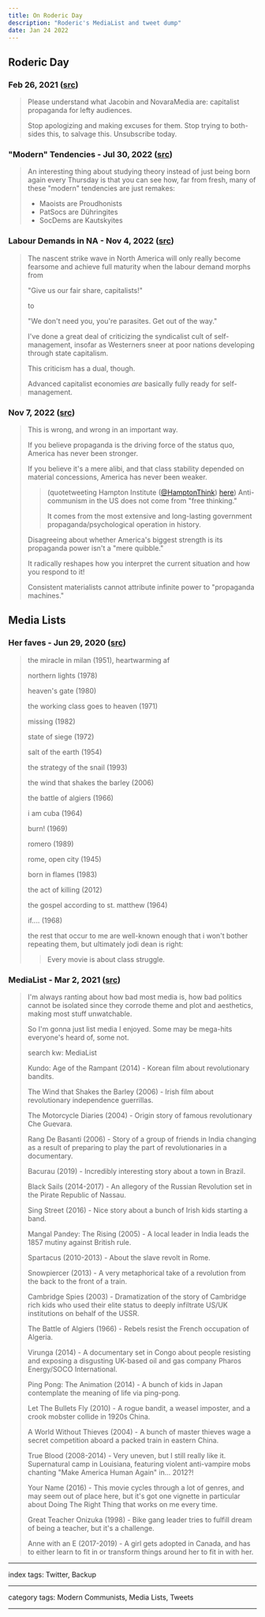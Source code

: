 ```yaml
---
title: On Roderic Day
description: "Roderic's MediaList and tweet dump"
date: Jan 24 2022
---
```


## Roderic Day

### Feb 26, 2021 ([src](https://twitter.com/RodericDay/status/1365287733523083266))

> Please understand what Jacobin and NovaraMedia are: capitalist propaganda for lefty audiences.
>
> Stop apologizing and making excuses for them. Stop trying to both-sides this, to salvage this. Unsubscribe today.

### "Modern" Tendencies - Jul 30, 2022 ([src](https://twitter.com/RodericDay/status/1553578289230487552))

> An interesting thing about studying theory instead of just being born again every Thursday is that you can see how, far from fresh, many of these "modern" tendencies are just remakes:
> - Maoists are Proudhonists
> - PatSocs are Dühringites
> - SocDems are Kautskyites

### Labour Demands in NA - Nov 4, 2022 ([src](https://twitter.com/RodericDay/status/1588725053193322500))

> The nascent strike wave in North America will only really become fearsome and achieve full maturity when the labour demand morphs from
>
> "Give us our fair share, capitalists!"
>
> to
>
> "We don't need you, you're parasites. Get out of the way."
>
> I've done a great deal of criticizing the syndicalist cult of self-management, insofar as Westerners sneer at poor nations developing through state capitalism.
>
> This criticism has a dual, though.
>
> Advanced capitalist economies *are* basically fully ready for self-management.

### Nov 7, 2022 ([src](https://twitter.com/RodericDay/status/1589748793896943621))

> This is wrong, and wrong in an important way.
>
> If you believe propaganda is the driving force of the status quo, America has never been stronger.
>
> If you believe it's a mere alibi, and that class stability depended on material concessions, America has never been weaker.
> > (quotetweeting Hampton Institute ([@HamptonThink](https://twitter.com/HamptonThink)) [here](https://twitter.com/HamptonThink/status/1589746789082894336))
> > Anti-communism in the US does not come from "free thinking."
> >
> > It comes from the most extensive and long-lasting government propaganda/psychological operation in history.
>
> Disagreeing about whether America's biggest strength is its propaganda power isn't a "mere quibble."
>
> It radically reshapes how you interpret the current situation and how you respond to it!
>
> Consistent materialists cannot attribute infinite power to "propaganda machines."

## Media Lists

### Her faves - Jun 29, 2020 ([src](https://twitter.com/NiaFrome/status/1277464974995206156))

> the miracle in milan (1951), heartwarming af
>
> northern lights (1978)
>
> heaven's gate (1980)
>
> the working class goes to heaven (1971)
>
> missing (1982)
>
> state of siege (1972)
>
> salt of the earth (1954)
>
> the strategy of the snail (1993)
>
> the wind that shakes the barley (2006)
>
> the battle of algiers (1966)
>
> i am cuba (1964)
>
> burn! (1969)
>
> romero (1989)
>
> rome, open city (1945)
>
> born in flames (1983)
>
> the act of killing (2012)
>
> the gospel according to st. matthew (1964)
>
> if.... (1968)
>
> the rest that occur to me are well-known enough that i won't bother repeating them, but ultimately jodi dean is right:
> > Every movie is about class struggle.

### MediaList - Mar 2, 2021 ([src](https://twitter.com/RodericDay/status/1366960353205231617))

> I'm always ranting about how bad most media is, how bad politics cannot be isolated since they corrode theme and plot and aesthetics, making most stuff unwatchable.
>
> So I'm gonna just list media I enjoyed. Some may be mega-hits everyone's heard of, some not.
>
> search kw: MediaList
>
> Kundo: Age of the Rampant (2014) - Korean film about revolutionary bandits.
>
> The Wind that Shakes the Barley (2006) - Irish film about revolutionary independence guerrillas.
>
> The Motorcycle Diaries (2004) - Origin story of famous revolutionary Che Guevara.
>
> Rang De Basanti (2006) - Story of a group of friends in India changing as a result of preparing to play the part of revolutionaries in a documentary.
>
> Bacurau (2019) - Incredibly interesting story about a town in Brazil.
>
> Black Sails (2014-2017) - An allegory of the Russian Revolution set in the Pirate Republic of Nassau.
>
> Sing Street (2016) - Nice story about a bunch of Irish kids starting a band.
>
> Mangal Pandey: The Rising (2005) - A local leader in India leads the 1857 mutiny against British rule.
>
> Spartacus (2010-2013) - About the slave revolt in Rome.
>
> Snowpiercer (2013) - A very metaphorical take of a revolution from the back to the front of a train.
>
> Cambridge Spies (2003) - Dramatization of the story of Cambridge rich kids who used their elite status to deeply infiltrate US/UK institutions on behalf of the USSR.
>
> The Battle of Algiers (1966) - Rebels resist the French occupation of Algeria.
>
> Virunga (2014) - A documentary set in Congo about people resisting and exposing a disgusting UK-based oil and gas company Pharos Energy/SOCO International.
>
> Ping Pong: The Animation (2014) - A bunch of kids in Japan contemplate the meaning of life via ping-pong.
>
> Let The Bullets Fly (2010) - A rogue bandit, a weasel imposter, and a crook mobster collide in 1920s China.
>
> A World Without Thieves (2004) - A bunch of master thieves wage a secret competition aboard a packed train in eastern China.
>
> True Blood (2008-2014) - Very uneven, but I still really like it. Supernatural camp in Louisiana, featuring violent anti-vampire mobs chanting "Make America Human Again" in... 2012?!
>
> Your Name (2016) - This movie cycles through a lot of genres, and may seem out of place here, but it's got one vignette in particular about Doing The Right Thing that works on me every time.
>
> Great Teacher Onizuka (1998) - Bike gang leader tries to fulfill dream of being a teacher, but it's a challenge.
>
> Anne with an E (2017-2019) - A girl gets adopted in Canada, and has to either learn to fit in or transform things around her to fit in with her.


---

index tags: Twitter, Backup

---

category tags: Modern Communists, Media Lists, Tweets

---
